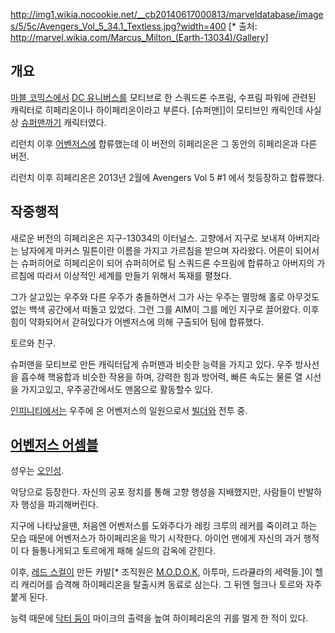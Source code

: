 http://img1.wikia.nocookie.net/__cb20140617000813/marveldatabase/images/5/5c/Avengers_Vol_5_34.1_Textless.jpg?width=400 [* 출처: http://marvel.wikia.com/Marcus_Milton_(Earth-13034)/Gallery]

== 개요 ==
[[마블 코믹스]]에서 [[DC 유니버스]]를 모티브로 한 스쿼드론 수프림, 수프림 파워에 관련된 캐릭터로 히페리온이나 하이페리온이라고 부른다. [슈퍼맨]]이 모티브인 캐릭인데 사실상 [[슈퍼맨]]까기 캐릭터였다.

리런치 이후 [[어벤저스]]에 합류했는데 이 버전의 히페리온은 그 동안의 히페리온과 다른 버전.

리런치 이후 히페리온은 2013년 2월에 Avengers Vol 5 #1 에서 첫등장하고 합류했다.

== 작중행적 ==
새로운 버전의 히페리온은 지구-13034의 이터널스. 고향에서 지구로 보내져 아버지라는 남자에게 마커스 밀튼이란 이름을 가지고 가르침을 받으며 자라왔다. 어른이 되어서는 슈퍼히어로 히페리온이 되어 슈퍼히어로 팀 스쿼드론 수프림에 합류하고 아버지의 가르침에 따라서 이상적인 세계를 만들기 위해서 독재를 펼쳤다.

그가 살고있는 우주와 다른 우주가 충돌하면서 그가 사는 우주는 멸망해 홀로 아무것도 없는 백색 공간에서 떠돌고 있었다. 그런 그를 AIM이 그를 메인 지구로 끌어왔다. 이후 힘이 약화되어서 갇혀있다가 어벤저스에 의해 구출되어 팀에 합류했다.

토르와 친구.

슈퍼맨을 모티브로 만든 캐릭터답게 슈퍼맨과 비슷한 능력을 가지고 있다. 우주 방사선을 흡수해 핵융합과 비슷한 작용을 하며, 강력한 힘과 방어력, 빠른 속도는 물론 열 시선을 가지고있고, 우주공간에서도 맨몸으로 활동할수 있다.

[[인피니티]]에서는 우주에 온 어벤저스의 일원으로서 [[빌더]]와 전투 중.

== [[어벤저스 어셈블]] ==
성우는 [[오인성]].

악당으로 등장한다. 자신의 공포 정치를 통해 고향 행성을 지배했지만, 사람들이 반발하자 행성을 파괴해버린다.

지구에 나타났을땐, 처음엔 어벤저스를 도와주다가 레킹 크루의 레커를 죽이려고 하는 모습 때문에 어벤저스가 하이페리온을 막기 시작한다. 아이언 맨에게 자신의 과거 행적이 다 들통나게되고 토르에게 패해 실드의 감옥에 갇힌다.

이후, [[레드 스컬]]이 만든 카발[* 조직원은 [[M.O.D.O.K]], 아투마, 드라큘라의 세력들.]이 헬리 캐리어를 습격해 하이페리온을 탈출시켜 동료로 삼는다. 그 뒤엔 헐크나 토르와 자주 붙게 된다.

능력 때문에 [[닥터 둠]]이 마이크의 출력을 높여 하이페리온의 귀를 멀게 한 적이 있다.
